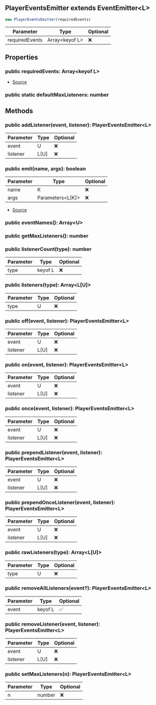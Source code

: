 ## PlayerEventsEmitter extends EventEmitter\<L>


```typescript
new PlayerEventsEmitter(requiredEvents)
```
| Parameter | Type | Optional |
| ----------- | ----------- | ----------- |
| requiredEvents | Array\<keyof L> | ❌ |


## Properties
### public requiredEvents: Array\<keyof L>
- [Source](https://github.com/Androz2091/discord-player/blob/cd5cf97/packages/discord-player/src/utils/PlayerEventsEmitter.ts#L7)
### public static defaultMaxListeners: number


## Methods
### public addListener(event, listener): PlayerEventsEmitter\<L>
| Parameter | Type | Optional |
| ----------- | ----------- | ----------- |
| event | U | ❌ |
| listener | L\[U] | ❌ |
### public emit(name, args): boolean
| Parameter | Type | Optional |
| ----------- | ----------- | ----------- |
| name | K | ❌ |
| args | Parameters\<L\[K]> | ❌ |


- [Source](https://github.com/Androz2091/discord-player/blob/cd5cf97/packages/discord-player/src/utils/PlayerEventsEmitter.ts#L11)
### public eventNames(): Array\<U>

### public getMaxListeners(): number

### public listenerCount(type): number
| Parameter | Type | Optional |
| ----------- | ----------- | ----------- |
| type | keyof L | ❌ |
### public listeners(type): Array\<L\[U]>
| Parameter | Type | Optional |
| ----------- | ----------- | ----------- |
| type | U | ❌ |
### public off(event, listener): PlayerEventsEmitter\<L>
| Parameter | Type | Optional |
| ----------- | ----------- | ----------- |
| event | U | ❌ |
| listener | L\[U] | ❌ |
### public on(event, listener): PlayerEventsEmitter\<L>
| Parameter | Type | Optional |
| ----------- | ----------- | ----------- |
| event | U | ❌ |
| listener | L\[U] | ❌ |
### public once(event, listener): PlayerEventsEmitter\<L>
| Parameter | Type | Optional |
| ----------- | ----------- | ----------- |
| event | U | ❌ |
| listener | L\[U] | ❌ |
### public prependListener(event, listener): PlayerEventsEmitter\<L>
| Parameter | Type | Optional |
| ----------- | ----------- | ----------- |
| event | U | ❌ |
| listener | L\[U] | ❌ |
### public prependOnceListener(event, listener): PlayerEventsEmitter\<L>
| Parameter | Type | Optional |
| ----------- | ----------- | ----------- |
| event | U | ❌ |
| listener | L\[U] | ❌ |
### public rawListeners(type): Array\<L\[U]>
| Parameter | Type | Optional |
| ----------- | ----------- | ----------- |
| type | U | ❌ |
### public removeAllListeners(event?): PlayerEventsEmitter\<L>
| Parameter | Type | Optional |
| ----------- | ----------- | ----------- |
| event | keyof L | ✅ |
### public removeListener(event, listener): PlayerEventsEmitter\<L>
| Parameter | Type | Optional |
| ----------- | ----------- | ----------- |
| event | U | ❌ |
| listener | L\[U] | ❌ |
### public setMaxListeners(n): PlayerEventsEmitter\<L>
| Parameter | Type | Optional |
| ----------- | ----------- | ----------- |
| n | number | ❌ |